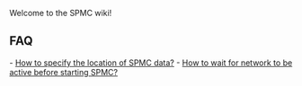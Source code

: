 Welcome to the SPMC wiki!

== FAQ ==
- [[How to specify the location of SPMC data?]]
- [[How to wait for network to be active before starting SPMC?]]